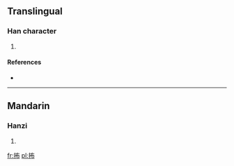==Translingual==

===Han character===
{{Han char|rn=64|rad=手|as=05|sn=8|four=5402<sub>7</sub>|canj=手大中月 (QKLB)}}

# {{defn|Han|sort=手05}}

====References====
* {{Han ref|kx=0422.190|dkj=11908|dj=0770.150|hdz=31849.070|uh=62AA|ud=25258|bh=CCB7|bd=52407}}

----

==Mandarin==

===Hanzi===
{{cmn-hanzi|pin=[[pū]] ([[pu1]])|wg=p'u<sup>1</sup>}}

# {{defn|lang=cmn|sort=手05}}

[[fr:抪]]
[[pl:抪]]